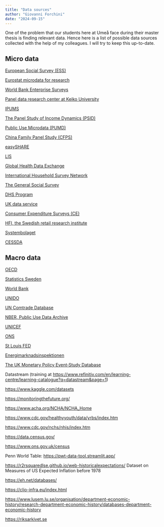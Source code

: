 ```yaml
---
title: "Data sources"
author: "Giovanni Forchini"
date: "2024-09-15"
---
```


One of the problem that our students here at Umeå face during their master thesis is finding relevant data. Hence here is a list of possible data sources collected with the help of my colleagues. I will try to keep this up-to-date.

## Micro data

[European Social Survey (ESS)](https://www.europeansocialsurvey.org/)

[Eurostat microdata for research](https://ec.europa.eu/eurostat/web/microdata)

[World Bank Enterprise Surveys](https://www.enterprisesurveys.org/en/enterprisesurveys)

[Panel data research center at Keiko University](https://www.pdrc.keio.ac.jp/pdrc/ja/)

[IPUMS](https://www.ipums.org/)

[The Panel Study of Income Dynamics (PSID)](https://simba.isr.umich.edu/data/data.aspx)

[Public Use Microdata (PUMD)](https://www.bls.gov/cex/pumd.htm)

[China Family Panel Study (CFPS)](https://www.isss.pku.edu.cn/cfps/en/index.htm)

[easySHARE](https://share-eric.eu/data/data-set-details/easyshare)

[LIS](https://www.lisdatacenter.org/)

[Global Health Data Exchange](https://ghdx.healthdata.org/)

[International Household Survey Network](http://catalog.ihsn.org/catalog/?page=1&ps=15)

[The General Social Survey](https://gss.norc.org/)

[DHS Program](https://dhsprogram.com/Data/)

[UK data service](https://ukdataservice.ac.uk/find-data/browse/economics/)

[Consumer Expenditure Surveys (CE)](https://www.bls.gov/cex/data.htm)

[HFI, the Swedish retail research institute](https://hfi.se/working-papers/)

[Systembolaget](https://www.omsystembolaget.se/foretagsfakta/systembolaget-i-siffror/forsaljningsstatistik/)

[CESSDA](https://datacatalogue.cessda.eu/)


## Macro data

[OECD](https://data-explorer.oecd.org/)

[Statistics Sweden](https://www.statistikdatabasen.scb.se/pxweb/sv/ssd/)

[World Bank](https://data.worldbank.org/)

[UNIDO](https://stat.unido.org/)

[UN Comtrade Database](https://comtradeplus.un.org/)

[NBER, Public Use Data Archive](https://www.nber.org/research/data?page=1&perPage=50)

[UNICEF](https://data.unicef.org/)

[ONS](https://www.ons.gov.uk/economy/datalist?filter=datasets)

[St Louis FED](https://fred.stlouisfed.org/)

[Energimarknadsinspektionen](https://ei.se/om-oss/statistik-och-oppna-data)

[The UK Monetary Policy Event‑Study Database](https://www.bankofengland.co.uk/working-paper/2023/measuring-monetary-policy-in-the-uk-ukmpd?utm_source=Bank+of+England+updates&utm_campaign=3baab217f5-EMAIL_CAMPAIGN_2023_11_10_02_17&utm_medium=email&utm_term=0_-3baab217f5-%5BLIST_EMAIL_ID%5D)

Datastream (training at <https://www.refinitiv.com/en/learning-centre/learning-catalogue?q=datastream&page=1>)

<https://www.kaggle.com/datasets>

<https://monitoringthefuture.org/>

<https://www.acha.org/NCHA/NCHA_Home>

<https://www.cdc.gov/healthyyouth/data/yrbs/index.htm>

<https://www.cdc.gov/nchs/nhis/index.htm>

<https://data.census.gov/>

<https://www.ons.gov.uk/census>

Penn World Table: <https://pwt-data-tool.streamlit.app/>

<https://r2rsquaredlse.github.io/web-historicalexpectations/> Dataset on Measures of US Expected Inflation before 1978

<https://eh.net/databases/>

<https://clio-infra.eu/index.html>

<https://www.lusem.lu.se/organisation/department-economic-history/research-department-economic-history/databases-department-economic-history>

<https://riksarkivet.se>





